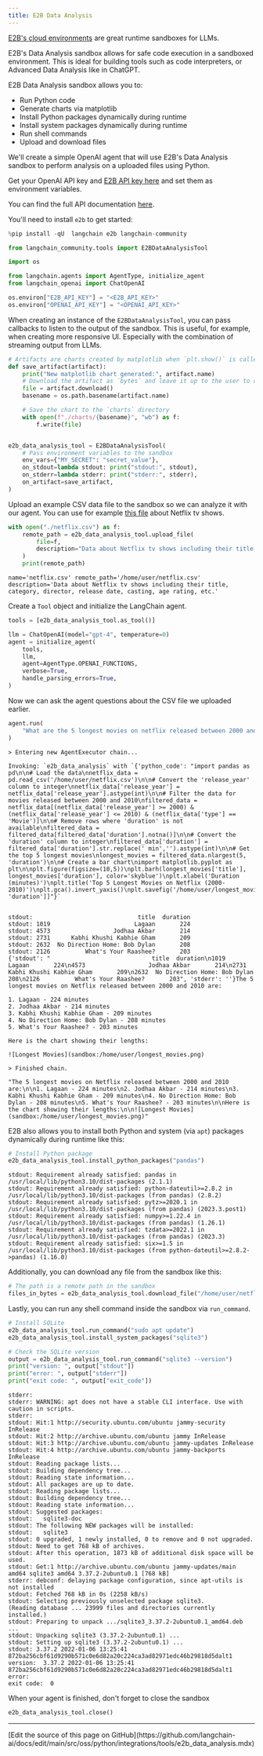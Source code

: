 ```yaml
---
title: E2B Data Analysis
---
```


[E2B's cloud environments](https://e2b.dev) are great runtime sandboxes for LLMs.

E2B's Data Analysis sandbox allows for safe code execution in a sandboxed environment. This is ideal for building tools such as code interpreters, or Advanced Data Analysis like in ChatGPT.

E2B Data Analysis sandbox allows you to:

- Run Python code
- Generate charts via matplotlib
- Install Python packages dynamically during runtime
- Install system packages dynamically during runtime
- Run shell commands
- Upload and download files

We'll create a simple OpenAI agent that will use E2B's Data Analysis sandbox to perform analysis on a uploaded files using Python.

Get your OpenAI API key and [E2B API key here](https://e2b.dev/docs/getting-started/api-key) and set them as environment variables.

You can find the full API documentation [here](https://e2b.dev/docs).

You'll need to install `e2b` to get started:

```python
%pip install -qU  langchain e2b langchain-community
```

```python
from langchain_community.tools import E2BDataAnalysisTool
```

```python
import os

from langchain.agents import AgentType, initialize_agent
from langchain_openai import ChatOpenAI

os.environ["E2B_API_KEY"] = "<E2B_API_KEY>"
os.environ["OPENAI_API_KEY"] = "<OPENAI_API_KEY>"
```

When creating an instance of the `E2BDataAnalysisTool`, you can pass callbacks to listen to the output of the sandbox. This is useful, for example, when creating more responsive UI. Especially with the combination of streaming output from LLMs.

```python
# Artifacts are charts created by matplotlib when `plt.show()` is called
def save_artifact(artifact):
    print("New matplotlib chart generated:", artifact.name)
    # Download the artifact as `bytes` and leave it up to the user to display them (on frontend, for example)
    file = artifact.download()
    basename = os.path.basename(artifact.name)

    # Save the chart to the `charts` directory
    with open(f"./charts/{basename}", "wb") as f:
        f.write(file)


e2b_data_analysis_tool = E2BDataAnalysisTool(
    # Pass environment variables to the sandbox
    env_vars={"MY_SECRET": "secret_value"},
    on_stdout=lambda stdout: print("stdout:", stdout),
    on_stderr=lambda stderr: print("stderr:", stderr),
    on_artifact=save_artifact,
)
```

Upload an example CSV data file to the sandbox so we can analyze it with our agent. You can use for example [this file](https://storage.googleapis.com/e2b-examples/netflix.csv) about Netflix tv shows.

```python
with open("./netflix.csv") as f:
    remote_path = e2b_data_analysis_tool.upload_file(
        file=f,
        description="Data about Netflix tv shows including their title, category, director, release date, casting, age rating, etc.",
    )
    print(remote_path)
```

```output
name='netflix.csv' remote_path='/home/user/netflix.csv' description='Data about Netflix tv shows including their title, category, director, release date, casting, age rating, etc.'
```

Create a `Tool` object and initialize the LangChain agent.

```python
tools = [e2b_data_analysis_tool.as_tool()]

llm = ChatOpenAI(model="gpt-4", temperature=0)
agent = initialize_agent(
    tools,
    llm,
    agent=AgentType.OPENAI_FUNCTIONS,
    verbose=True,
    handle_parsing_errors=True,
)
```

Now we can ask the agent questions about the CSV file we uploaded earlier.

```python
agent.run(
    "What are the 5 longest movies on netflix released between 2000 and 2010? Create a chart with their lengths."
)
```

```output
> Entering new AgentExecutor chain...

Invoking: `e2b_data_analysis` with `{'python_code': "import pandas as pd\n\n# Load the data\nnetflix_data = pd.read_csv('/home/user/netflix.csv')\n\n# Convert the 'release_year' column to integer\nnetflix_data['release_year'] = netflix_data['release_year'].astype(int)\n\n# Filter the data for movies released between 2000 and 2010\nfiltered_data = netflix_data[(netflix_data['release_year'] >= 2000) & (netflix_data['release_year'] <= 2010) & (netflix_data['type'] == 'Movie')]\n\n# Remove rows where 'duration' is not available\nfiltered_data = filtered_data[filtered_data['duration'].notna()]\n\n# Convert the 'duration' column to integer\nfiltered_data['duration'] = filtered_data['duration'].str.replace(' min','').astype(int)\n\n# Get the top 5 longest movies\nlongest_movies = filtered_data.nlargest(5, 'duration')\n\n# Create a bar chart\nimport matplotlib.pyplot as plt\n\nplt.figure(figsize=(10,5))\nplt.barh(longest_movies['title'], longest_movies['duration'], color='skyblue')\nplt.xlabel('Duration (minutes)')\nplt.title('Top 5 Longest Movies on Netflix (2000-2010)')\nplt.gca().invert_yaxis()\nplt.savefig('/home/user/longest_movies.png')\n\nlongest_movies[['title', 'duration']]"}`


stdout:                              title  duration
stdout: 1019                        Lagaan       224
stdout: 4573                  Jodhaa Akbar       214
stdout: 2731      Kabhi Khushi Kabhie Gham       209
stdout: 2632  No Direction Home: Bob Dylan       208
stdout: 2126          What's Your Raashee?       203
{'stdout': "                             title  duration\n1019                        Lagaan       224\n4573                  Jodhaa Akbar       214\n2731      Kabhi Khushi Kabhie Gham       209\n2632  No Direction Home: Bob Dylan       208\n2126          What's Your Raashee?       203", 'stderr': ''}The 5 longest movies on Netflix released between 2000 and 2010 are:

1. Lagaan - 224 minutes
2. Jodhaa Akbar - 214 minutes
3. Kabhi Khushi Kabhie Gham - 209 minutes
4. No Direction Home: Bob Dylan - 208 minutes
5. What's Your Raashee? - 203 minutes

Here is the chart showing their lengths:

![Longest Movies](sandbox:/home/user/longest_movies.png)

> Finished chain.
```

```output
"The 5 longest movies on Netflix released between 2000 and 2010 are:\n\n1. Lagaan - 224 minutes\n2. Jodhaa Akbar - 214 minutes\n3. Kabhi Khushi Kabhie Gham - 209 minutes\n4. No Direction Home: Bob Dylan - 208 minutes\n5. What's Your Raashee? - 203 minutes\n\nHere is the chart showing their lengths:\n\n![Longest Movies](sandbox:/home/user/longest_movies.png)"
```

E2B also allows you to install both Python and system (via `apt`) packages dynamically during runtime like this:

```python
# Install Python package
e2b_data_analysis_tool.install_python_packages("pandas")
```

```output
stdout: Requirement already satisfied: pandas in /usr/local/lib/python3.10/dist-packages (2.1.1)
stdout: Requirement already satisfied: python-dateutil>=2.8.2 in /usr/local/lib/python3.10/dist-packages (from pandas) (2.8.2)
stdout: Requirement already satisfied: pytz>=2020.1 in /usr/local/lib/python3.10/dist-packages (from pandas) (2023.3.post1)
stdout: Requirement already satisfied: numpy>=1.22.4 in /usr/local/lib/python3.10/dist-packages (from pandas) (1.26.1)
stdout: Requirement already satisfied: tzdata>=2022.1 in /usr/local/lib/python3.10/dist-packages (from pandas) (2023.3)
stdout: Requirement already satisfied: six>=1.5 in /usr/local/lib/python3.10/dist-packages (from python-dateutil>=2.8.2->pandas) (1.16.0)
```

Additionally, you can download any file from the sandbox like this:

```python
# The path is a remote path in the sandbox
files_in_bytes = e2b_data_analysis_tool.download_file("/home/user/netflix.csv")
```

Lastly, you can run any shell command inside the sandbox via `run_command`.

```python
# Install SQLite
e2b_data_analysis_tool.run_command("sudo apt update")
e2b_data_analysis_tool.install_system_packages("sqlite3")

# Check the SQLite version
output = e2b_data_analysis_tool.run_command("sqlite3 --version")
print("version: ", output["stdout"])
print("error: ", output["stderr"])
print("exit code: ", output["exit_code"])
```

```output
stderr:
stderr: WARNING: apt does not have a stable CLI interface. Use with caution in scripts.
stderr:
stdout: Hit:1 http://security.ubuntu.com/ubuntu jammy-security InRelease
stdout: Hit:2 http://archive.ubuntu.com/ubuntu jammy InRelease
stdout: Hit:3 http://archive.ubuntu.com/ubuntu jammy-updates InRelease
stdout: Hit:4 http://archive.ubuntu.com/ubuntu jammy-backports InRelease
stdout: Reading package lists...
stdout: Building dependency tree...
stdout: Reading state information...
stdout: All packages are up to date.
stdout: Reading package lists...
stdout: Building dependency tree...
stdout: Reading state information...
stdout: Suggested packages:
stdout:   sqlite3-doc
stdout: The following NEW packages will be installed:
stdout:   sqlite3
stdout: 0 upgraded, 1 newly installed, 0 to remove and 0 not upgraded.
stdout: Need to get 768 kB of archives.
stdout: After this operation, 1873 kB of additional disk space will be used.
stdout: Get:1 http://archive.ubuntu.com/ubuntu jammy-updates/main amd64 sqlite3 amd64 3.37.2-2ubuntu0.1 [768 kB]
stderr: debconf: delaying package configuration, since apt-utils is not installed
stdout: Fetched 768 kB in 0s (2258 kB/s)
stdout: Selecting previously unselected package sqlite3.
(Reading database ... 23999 files and directories currently installed.)
stdout: Preparing to unpack .../sqlite3_3.37.2-2ubuntu0.1_amd64.deb ...
stdout: Unpacking sqlite3 (3.37.2-2ubuntu0.1) ...
stdout: Setting up sqlite3 (3.37.2-2ubuntu0.1) ...
stdout: 3.37.2 2022-01-06 13:25:41 872ba256cbf61d9290b571c0e6d82a20c224ca3ad82971edc46b29818d5dalt1
version:  3.37.2 2022-01-06 13:25:41 872ba256cbf61d9290b571c0e6d82a20c224ca3ad82971edc46b29818d5dalt1
error:
exit code:  0
```

When your agent is finished, don't forget to close the sandbox

```python
e2b_data_analysis_tool.close()
```

---

<Callout icon="pen-to-square" iconType="regular">
  [Edit the source of this page on GitHub](https://github.com/langchain-ai/docs/edit/main/src/oss/python/integrations/tools/e2b_data_analysis.mdx)
</Callout>
